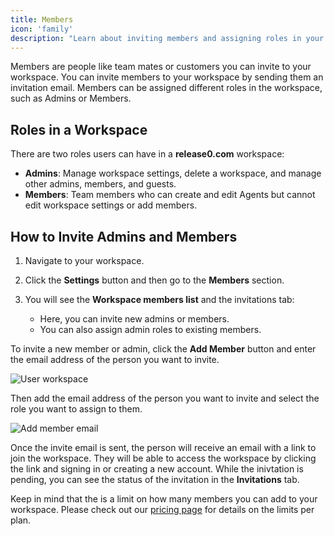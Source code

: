 ```yaml
---
title: Members
icon: 'family'
description: "Learn about inviting members and assigning roles in your Release0 workspace."
---
```


Members are people like team mates or customers you can invite to your workspace. You can invite members to your workspace by sending them an invitation email. Members can be assigned different roles in the workspace, such as Admins or Members.

## Roles in a Workspace

There are two roles users can have in a **release0.com** workspace:

- **Admins**: Manage workspace settings, delete a workspace, and manage other admins, members, and guests.  
- **Members**: Team members who can create and edit Agents but cannot edit workspace settings or add members.  

## How to Invite Admins and Members


1. Navigate to your workspace.  
2. Click the **Settings** button and then go to the **Members** section.  
3. You will see the **Workspace members list** and the invitations tab:  

   - Here, you can invite new admins or members.
   - You can also assign admin roles to existing members.  

To invite a new member or admin, click the **Add Member** button and enter the email address of the person you want to invite.

<Frame style={{ maxWidth: '800px' }}>
  <img src="/images/workspace/user-workspace.png" alt="User workspace" />
</Frame>

Then add the email address of the person you want to invite and select the role you want to assign to them.
<Frame style={{ maxWidth: '400px' }}>
  <img src="/images/workspace/add-member-email.png" alt="Add member email" />
</Frame>

Once the invite email is sent, the person will receive an email with a link to join the workspace. They will be able to access the workspace by clicking the link and signing in or creating a new account. While the inivtation is pending, you can see the status of the invitation in the **Invitations** tab.

Keep in mind that the is a limit on how many members you can add to your workspace. Please check out our [pricing page](https://release0.com/pricing) for details on the limits per plan.
